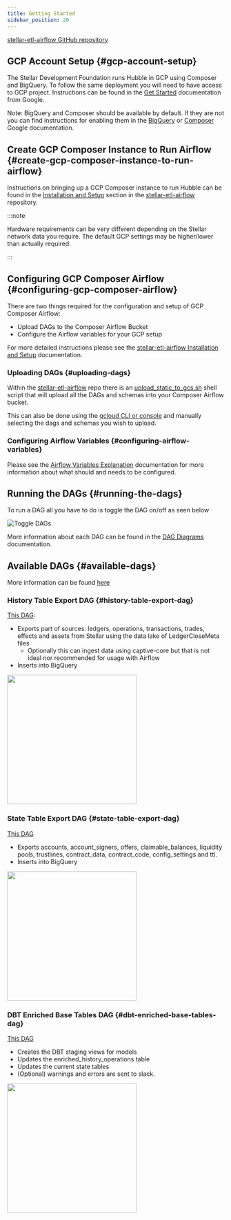 ```yaml
---
title: Getting Started
sidebar_position: 20
---
```



[stellar-etl-airflow GitHub repository](https://github.com/stellar/stellar-etl-airflow/tree/master)

## GCP Account Setup {#gcp-account-setup}

The Stellar Development Foundation runs Hubble in GCP using Composer and BigQuery. To follow the same deployment you will need to have access to GCP project. Instructions can be found in the [Get Started](https://cloud.google.com/docs/get-started) documentation from Google.

Note: BigQuery and Composer should be available by default. If they are not you can find instructions for enabling them in the [BigQuery](https://cloud.google.com/bigquery?hl=en) or [Composer](https://cloud.google.com/composer?hl=en) Google documentation.

## Create GCP Composer Instance to Run Airflow {#create-gcp-composer-instance-to-run-airflow}

Instructions on bringing up a GCP Composer instance to run Hubble can be found in the [Installation and Setup](https://github.com/stellar/stellar-etl-airflow?tab=readme-ov-file#installation-and-setup) section in the [stellar-etl-airflow](https://github.com/stellar/stellar-etl-airflow) repository.

:::note

Hardware requirements can be very different depending on the Stellar network data you require. The default GCP settings may be higher/lower than actually required.

:::

## Configuring GCP Composer Airflow {#configuring-gcp-composer-airflow}

There are two things required for the configuration and setup of GCP Composer Airflow:

- Upload DAGs to the Composer Airflow Bucket
- Configure the Airflow variables for your GCP setup

For more detailed instructions please see the [stellar-etl-airflow Installation and Setup](https://github.com/stellar/stellar-etl-airflow?tab=readme-ov-file#installation-and-setup) documentation.

### Uploading DAGs {#uploading-dags}

Within the [stellar-etl-airflow](https://github.com/stellar/stellar-etl-airflow) repo there is an [upload_static_to_gcs.sh](https://github.com/stellar/stellar-etl-airflow/blob/master/upload_static_to_gcs.sh) shell script that will upload all the DAGs and schemas into your Composer Airflow bucket.

This can also be done using the [gcloud CLI or console](https://cloud.google.com/storage/docs/uploading-objects) and manually selecting the dags and schemas you wish to upload.

### Configuring Airflow Variables {#configuring-airflow-variables}

Please see the [Airflow Variables Explanation](https://github.com/stellar/stellar-etl-airflow?tab=readme-ov-file#airflow-variables-explanation) documentation for more information about what should and needs to be configured.

## Running the DAGs {#running-the-dags}

To run a DAG all you have to do is toggle the DAG on/off as seen below

![Toggle DAGs](/img/hubble/airflow_dag_toggle.png)

More information about each DAG can be found in the [DAG Diagrams](https://github.com/stellar/stellar-etl-airflow?tab=readme-ov-file#dag-diagrams) documentation.

## Available DAGs {#available-dags}

More information can be found [here](https://github.com/stellar/stellar-etl-airflow/blob/master/README.md#public-dags)

### History Table Export DAG {#history-table-export-dag}

[This DAG](https://github.com/stellar/stellar-etl-airflow/blob/master/dags/history_tables_dag.py):

- Exports part of sources: ledgers, operations, transactions, trades, effects and assets from Stellar using the data lake of LedgerCloseMeta files
  - Optionally this can ingest data using captive-core but that is not ideal nor recommended for usage with Airflow
- Inserts into BigQuery

<img src={history_table_export} width="300" />

### State Table Export DAG {#state-table-export-dag}

[This DAG](https://github.com/stellar/stellar-etl-airflow/blob/master/dags/state_table_dag.py)

- Exports accounts, account_signers, offers, claimable_balances, liquidity pools, trustlines, contract_data, contract_code, config_settings and ttl.
- Inserts into BigQuery

<img src={state_table_export} width="300" />

### DBT Enriched Base Tables DAG {#dbt-enriched-base-tables-dag}

[This DAG](https://github.com/stellar/stellar-etl-airflow/blob/master/dags/dbt_enriched_base_tables_dag.py)

- Creates the DBT staging views for models
- Updates the enriched_history_operations table
- Updates the current state tables
- (Optional) warnings and errors are sent to slack.

<img src={dbt_enriched_base_tables} width="300" />
